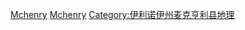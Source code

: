 [[Category:伊利诺伊州各县定居点|Mchenry]]
[[Category:芝加哥大都市区定居点|Mchenry]]
[[Category:伊利诺伊州麦克亨利县地理|Category:伊利诺伊州麦克亨利县地理]]